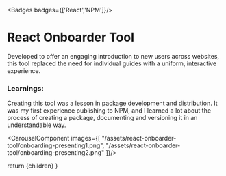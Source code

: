 
<Badges badges={['React','NPM']}/>
# React Onboarder Tool

Developed to offer an engaging introduction to new users across websites, this tool replaced the need for individual guides with a uniform, interactive experience.


### Learnings:

Creating this tool was a lesson in package development and distribution. It was my first experience publishing to NPM, and I learned a lot about the process of creating a package, documenting and versioning it in an understandable way.
<MarkdownButtons github="https://github.com/AdamShelley/react-onboarder-tool" demo="https://onboarder-demonstration.web.app/" npm="https://www.npmjs.com/package/react-onboarder-tool"/>

<CarouselComponent images={[
  "/assets/react-onboarder-tool/onboarding-presenting1.png",
  "/assets/react-onboarder-tool/onboarding-presenting2.png"
]}/>




  return <MdxLayout>
    {children}</MdxLayout>
}

